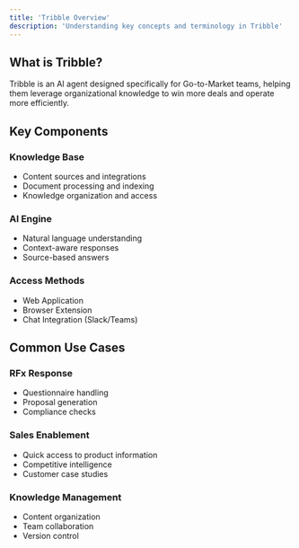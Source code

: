 ```yaml
---
title: 'Tribble Overview'
description: 'Understanding key concepts and terminology in Tribble'
---
```


## What is Tribble?

Tribble is an AI agent designed specifically for Go-to-Market teams, helping them leverage organizational knowledge to win more deals and operate more efficiently.

## Key Components

### Knowledge Base
- Content sources and integrations
- Document processing and indexing
- Knowledge organization and access

### AI Engine
- Natural language understanding
- Context-aware responses
- Source-based answers

### Access Methods
- Web Application
- Browser Extension
- Chat Integration (Slack/Teams)

## Common Use Cases

### RFx Response
- Questionnaire handling
- Proposal generation
- Compliance checks

### Sales Enablement
- Quick access to product information
- Competitive intelligence
- Customer case studies

### Knowledge Management
- Content organization
- Team collaboration
- Version control 